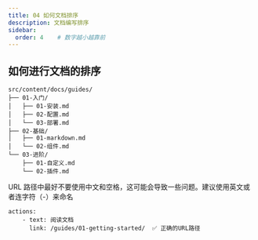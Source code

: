 ```yaml
---
title: 04 如何文档排序
description: 文档编写排序
sidebar:
  order: 4    # 数字越小越靠前
---
```

## 如何进行文档的排序
```
src/content/docs/guides/
├── 01-入门/
│   ├── 01-安装.md
│   ├── 02-配置.md
│   └── 03-部署.md
├── 02-基础/
│   ├── 01-markdown.md
│   └── 02-组件.md
└── 03-进阶/
    ├── 01-自定义.md
    └── 02-插件.md
```

URL 路径中最好不要使用中文和空格，这可能会导致一些问题。建议使用英文或者连字符（-）来命名
```
actions:
    - text: 阅读文档
      link: /guides/01-getting-started/  ✅ 正确的URL路径
```


